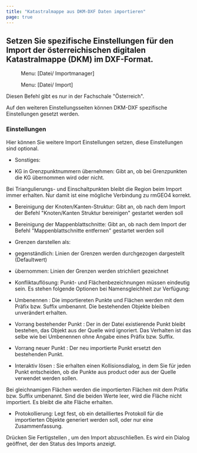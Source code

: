 ```yaml
---
title: "Katastralmappe aus DKM-DXF Daten importieren"
page: true
---
```

## Setzen Sie spezifische Einstellungen f&#252;r den Import der &#246;sterreichischen digitalen Katastralmappe (DKM) im DXF-Format.
<GeoMapper> <Menu> Menu: [Datei/ Importmanager] </Menu> </GeoMapper><GeoDesigner> <Menu> Menu: [Datei/ Import] </Menu> </GeoDesigner>

<Warning>
Diesen Befehl gibt es nur in der Fachschale &quot;&#214;sterreich&quot;. 
</Warning>


Auf den weiteren Einstellungsseiten k&#246;nnen DKM-DXF spezifische Einstellungen gesetzt werden.

### Einstellungen
Hier k&#246;nnen Sie weitere Import Einstellungen setzen, diese Einstellungen sind optional.

- <Bold> Sonstiges: </Bold>  

-  KG in Grenzpunktnummern &#252;bernehmen: Gibt an, ob bei Grenzpunkten die KG &#252;bernommen wird oder nicht.





<Success>
Bei Triangulierungs- und Einschaltpunkten bleibt die Region beim Import immer erhalten. Nur damit ist eine m&#246;gliche Verbindung zu rmGEO4  korrekt.
</Success>


-  Bereinigung der Knoten/Kanten-Struktur: Gibt an, ob nach dem Import der Befehl &quot;Knoten/Kanten Struktur bereinigen&quot; gestartet werden soll

-  Bereinigung der Mappenblattschnitte: Gibt an, ob nach dem Import der Befehl &quot;Mappenblattschnitte entfernen&quot; gestartet werden soll

- Grenzen darstellen als: 

- gegenst&#228;ndlich: Linien der Grenzen werden durchgezogen dargestellt (Defaultwert)

- &#252;bernommen: Linien der Grenzen werden strichliert gezeichnet








- <Bold> Konfliktaufl&#246;sung: </Bold> Punkt- und Fl&#228;chenbezeichnungen m&#252;ssen eindeutig sein. Es stehen folgende Optionen bei Namensgleichheit  zur Verf&#252;gung:

- <Italic> Umbenennen </Italic> : Die importiereten Punkte und Fl&#228;chen werden mit dem Pr&#228;fix bzw. Suffix umbenannt. Die bestehenden Objekte bleiben unver&#228;ndert erhalten.

- <Italic> Vorrang bestehender Punkt </Italic> : Der in der Datei existierende Punkt bleibt bestehen, das Objekt aus der Quelle wird ignoriert. Das Verhalten ist das selbe wie bei <Italic> Umbenennen </Italic>  ohne Angabe eines Pr&#228;fix bzw. Suffix.

- <Italic> Vorrang neuer Punkt </Italic> : Der neu importierte Punkt ersetzt den bestehenden Punkt.

- <Italic> Interaktiv l&#246;sen </Italic> : Sie erhalten einen Kollisionsdialog, in dem Sie f&#252;r jeden Punkt entscheiden, ob die Punkte aus <Placeholder>product</Placeholder> oder aus der Quelle verwendet werden sollen. 


<Warning>
Bei gleichnamigen Fl&#228;chen werden die importierten Fl&#228;chen mit dem Pr&#228;fix bzw. Suffix umbenannt. Sind die beiden Werte leer, wird die Fl&#228;che nicht importiert. Es bleibt die alte Fl&#228;che erhalten.

</Warning>


- <Bold> Protokollierung: </Bold>  Legt fest, ob ein detailliertes Protokoll f&#252;r die importierten Objekte generiert werden soll, oder nur eine Zusammenfassung.




Dr&#252;cken Sie  <Border>Fertigstellen</Border> , um den Import abzuschlie&#223;en. Es wird ein Dialog ge&#246;ffnet, der den Status des Imports anzeigt.
